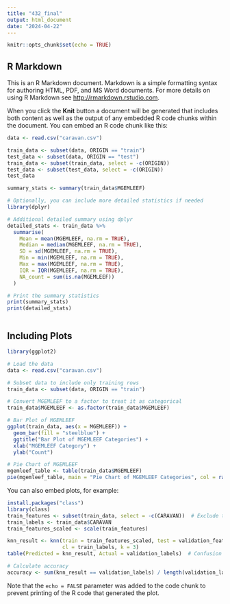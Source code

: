 ```yaml
---
title: "432_final"
output: html_document
date: "2024-04-22"
---
```


```r
knitr::opts_chunk$set(echo = TRUE)
```

## R Markdown

This is an R Markdown document. Markdown is a simple formatting syntax for authoring HTML, PDF, and MS Word documents. For more details on using R Markdown see <http://rmarkdown.rstudio.com>.

When you click the **Knit** button a document will be generated that includes both content as well as the output of any embedded R code chunks within the document. You can embed an R code chunk like this:

```r

data <- read.csv("caravan.csv")

train_data <- subset(data, ORIGIN == "train")
test_data <- subset(data, ORIGIN == "test")
train_data <- subset(train_data, select = -c(ORIGIN))
test_data <- subset(test_data, select = -c(ORIGIN))
test_data
```



```r
summary_stats <- summary(train_data$MGEMLEEF)

# Optionally, you can include more detailed statistics if needed
library(dplyr)

# Additional detailed summary using dplyr
detailed_stats <- train_data %>%
  summarise(
    Mean = mean(MGEMLEEF, na.rm = TRUE),
    Median = median(MGEMLEEF, na.rm = TRUE),
    SD = sd(MGEMLEEF, na.rm = TRUE),
    Min = min(MGEMLEEF, na.rm = TRUE),
    Max = max(MGEMLEEF, na.rm = TRUE),
    IQR = IQR(MGEMLEEF, na.rm = TRUE),
    NA_count = sum(is.na(MGEMLEEF))
  )

# Print the summary statistics
print(summary_stats)
print(detailed_stats)



```
## Including Plots

```r
library(ggplot2)

# Load the data
data <- read.csv("caravan.csv")

# Subset data to include only training rows
train_data <- subset(data, ORIGIN == "train")

# Convert MGEMLEEF to a factor to treat it as categorical
train_data$MGEMLEEF <- as.factor(train_data$MGEMLEEF)

# Bar Plot of MGEMLEEF
ggplot(train_data, aes(x = MGEMLEEF)) +
  geom_bar(fill = "steelblue") +
  ggtitle("Bar Plot of MGEMLEEF Categories") +
  xlab("MGEMLEEF Category") +
  ylab("Count")

# Pie Chart of MGEMLEEF
mgemleef_table <- table(train_data$MGEMLEEF)
pie(mgemleef_table, main = "Pie Chart of MGEMLEEF Categories", col = rainbow(length(mgemleef_table)))
```

You can also embed plots, for example:

```r
install.packages("class")  
library(class) 
train_features <- subset(train_data, select = -c(CARAVAN))  # Exclude target variable
train_labels <- train_data$CARAVAN 
train_features_scaled <- scale(train_features)

knn_result <- knn(train = train_features_scaled, test = validation_features_scaled, 
                  cl = train_labels, k = 3)
table(Predicted = knn_result, Actual = validation_labels)  # Confusion matrix

# Calculate accuracy
accuracy <- sum(knn_result == validation_labels) / length(validation_labels)
```

Note that the `echo = FALSE` parameter was added to the code chunk to prevent printing of the R code that generated the plot.
